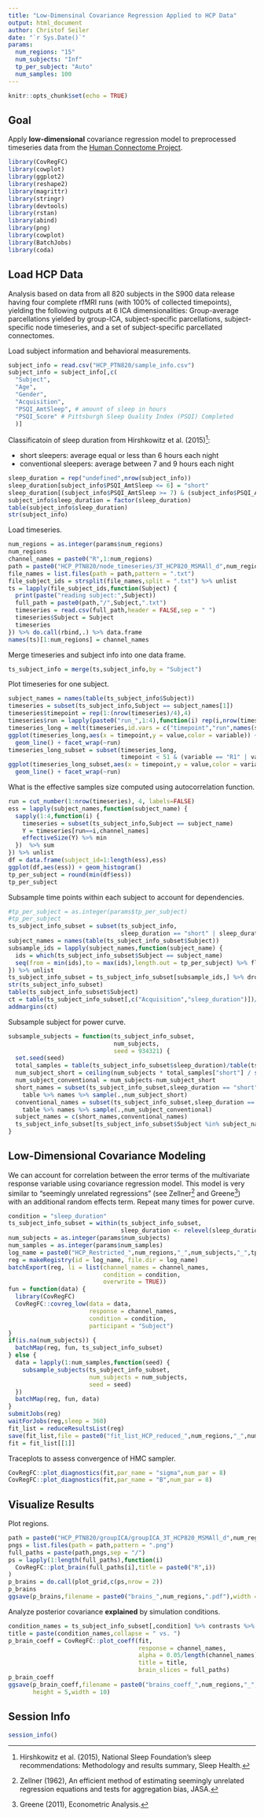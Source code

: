 ```yaml
---
title: "Low-Dimensinal Covariance Regression Applied to HCP Data"
output: html_document
author: Christof Seiler
date: "`r Sys.Date()`"
params:
  num_regions: "15"
  num_subjects: "Inf"
  tp_per_subject: "Auto"
  num_samples: 100
---
```


```r
knitr::opts_chunk$set(echo = TRUE)
```

## Goal

Apply **low-dimensional** covariance regression model to preprocessed timeseries data from the [Human Connectome Project](https://db.humanconnectome.org/data/projects/HCP_1200).

```r
library(CovRegFC)
library(cowplot)
library(ggplot2)
library(reshape2)
library(magrittr)
library(stringr)
library(devtools)
library(rstan)
library(abind)
library(png)
library(cowplot)
library(BatchJobs)
library(coda)
```

## Load HCP Data

Analysis based on data from all 820 subjects in the S900 data release having four complete rfMRI runs (with 100% of collected timepoints), yielding the following outputs at 6 ICA dimensionalities: Group-average parcellations yielded by group-ICA, subject-specific parcellations, subject-specific node timeseries, and a set of subject-specific parcellated connectomes. 

Load subject information and behavioral measurements.

```r
subject_info = read.csv("HCP_PTN820/sample_info.csv")
subject_info = subject_info[,c(
  "Subject",
  "Age",
  "Gender",
  "Acquisition",
  "PSQI_AmtSleep", # amount of sleep in hours
  "PSQI_Score" # Pittsburgh Sleep Quality Index (PSQI) Completed
  )] 
```

Classificatoin of sleep duration from Hirshkowitz et al. (2015)^[Hirshkowitz et al. (2015), National Sleep Foundation's sleep recommendations: Methodology and results summary, Sleep Health.]:

* short sleepers: average equal or less than 6 hours each night
* conventional sleepers: average between 7 and 9 hours each night

```r
sleep_duration = rep("undefined",nrow(subject_info))
sleep_duration[subject_info$PSQI_AmtSleep <= 6] = "short"
sleep_duration[(subject_info$PSQI_AmtSleep >= 7) & (subject_info$PSQI_AmtSleep <= 9)] = "conventional"
subject_info$sleep_duration = factor(sleep_duration)
table(subject_info$sleep_duration)
str(subject_info)
```

Load timeseries.

```r
num_regions = as.integer(params$num_regions)
num_regions
channel_names = paste0("R",1:num_regions)
path = paste0("HCP_PTN820/node_timeseries/3T_HCP820_MSMAll_d",num_regions,"_ts2")
file_names = list.files(path = path,pattern = ".txt")
file_subject_ids = strsplit(file_names,split = ".txt") %>% unlist
ts = lapply(file_subject_ids,function(Subject) {
  print(paste("reading subject:",Subject))
  full_path = paste0(path,"/",Subject,".txt")
  timeseries = read.csv(full_path,header = FALSE,sep = " ")
  timeseries$Subject = Subject
  timeseries
}) %>% do.call(rbind,.) %>% data.frame
names(ts)[1:num_regions] = channel_names
```

Merge timeseries and subject info into one data frame.

```r
ts_subject_info = merge(ts,subject_info,by = "Subject")
```

Plot timeseries for one subject.

```r
subject_names = names(table(ts_subject_info$Subject))
timeseries = subset(ts_subject_info,Subject == subject_names[1])
timeseries$timepoint = rep(1:(nrow(timeseries)/4),4)
timeseries$run = lapply(paste0("run_",1:4),function(i) rep(i,nrow(timeseries)/4)) %>% unlist
timeseries_long = melt(timeseries,id.vars = c("timepoint","run",names(subject_info)))
ggplot(timeseries_long,aes(x = timepoint,y = value,color = variable)) + 
  geom_line() + facet_wrap(~run)
timeseries_long_subset = subset(timeseries_long,
                                timepoint < 51 & (variable == "R1" | variable == "R2" | variable == "R3"))
ggplot(timeseries_long_subset,aes(x = timepoint,y = value,color = variable)) + 
  geom_line() + facet_wrap(~run)
```

What is the effective samples size computed using autocorrelation function.

```r
run = cut_number(1:nrow(timeseries), 4, labels=FALSE)
ess = lapply(subject_names,function(subject_name) {
  sapply(1:4,function(i) {
    timeseries = subset(ts_subject_info,Subject == subject_name)
    Y = timeseries[run==i,channel_names]
    effectiveSize(Y) %>% min
  })  %>% sum
}) %>% unlist
df = data.frame(subject_id=1:length(ess),ess)
ggplot(df,aes(ess)) + geom_histogram()
tp_per_subject = round(min(df$ess))
tp_per_subject
```

Subsample time points within each subject to account for dependencies.

```r
#tp_per_subject = as.integer(params$tp_per_subject)
#tp_per_subject
ts_subject_info_subset = subset(ts_subject_info,
                                sleep_duration == "short" | sleep_duration == "conventional") %>% droplevels
subject_names = names(table(ts_subject_info_subset$Subject))
subsample_ids = lapply(subject_names,function(subject_name) {
  ids = which(ts_subject_info_subset$Subject == subject_name)
  seq(from = min(ids),to = max(ids),length.out = tp_per_subject) %>% floor
}) %>% unlist
ts_subject_info_subset = ts_subject_info_subset[subsample_ids,] %>% droplevels
str(ts_subject_info_subset)
table(ts_subject_info_subset$Subject)
ct = table(ts_subject_info_subset[,c("Acquisition","sleep_duration")])/tp_per_subject
addmargins(ct)
```

Subsample subject for power curve.

```r
subsample_subjects = function(ts_subject_info_subset,
                              num_subjects,
                              seed = 934321) {
  set.seed(seed)
  total_samples = table(ts_subject_info_subset$sleep_duration)/table(ts_subject_info_subset$Subject)[1]
  num_subject_short = ceiling(num_subjects * total_samples["short"] / sum(total_samples))
  num_subject_conventional = num_subjects-num_subject_short
  short_names = subset(ts_subject_info_subset,sleep_duration == "short")$Subject %>%
    table %>% names %>% sample(.,num_subject_short)
  conventional_names = subset(ts_subject_info_subset,sleep_duration == "conventional")$Subject %>%
    table %>% names %>% sample(.,num_subject_conventional)
  subject_names = c(short_names,conventional_names)
  ts_subject_info_subset[ts_subject_info_subset$Subject %in% subject_names,]
}
```

## Low-Dimensional Covariance Modeling

We can account for correlation between the error terms of the multivariate response variable using covariance regression model. This model is very similar to "seemingly unrelated regressions" (see Zellner^[Zellner (1962), An efficient method of estimating seemingly unrelated regression equations and tests for aggregation bias, JASA.] and Greene^[Greene (2011), Econometric Analysis.]) with an additional random effects term. Repeat many times for power curve.

```r
condition = "sleep_duration"
ts_subject_info_subset = within(ts_subject_info_subset,
                                sleep_duration <- relevel(sleep_duration, ref = "conventional"))
num_subjects = as.integer(params$num_subjects)
num_samples = as.integer(params$num_samples)
log_name = paste0("HCP_Restricted_",num_regions,"_",num_subjects,"_",tp_per_subject)
reg = makeRegistry(id = log_name, file.dir = log_name)
batchExport(reg, li = list(channel_names = channel_names,
                           condition = condition,
                           overwrite = TRUE))
fun = function(data) {
  library(CovRegFC)
  CovRegFC::covreg_low(data = data,
                       response = channel_names,
                       condition = condition,
                       participant = "Subject")
}
if(is.na(num_subjects)) {
  batchMap(reg, fun, ts_subject_info_subset)
} else {
  data = lapply(1:num_samples,function(seed) {
    subsample_subjects(ts_subject_info_subset,
                       num_subjects = num_subjects,
                       seed = seed)
  })
  batchMap(reg, fun, data)
}
submitJobs(reg)
waitForJobs(reg,sleep = 360)
fit_list = reduceResultsList(reg)
save(fit_list,file = paste0("fit_list_HCP_reduced_",num_regions,"_",num_subjects,"_",tp_per_subject,".Rdata"))
fit = fit_list[[1]]
```

Traceplots to assess convergence of HMC sampler.

```r
CovRegFC::plot_diagnostics(fit,par_name = "sigma",num_par = 8)
CovRegFC::plot_diagnostics(fit,par_name = "B",num_par = 8)
```

## Visualize Results

Plot regions.

```r
path = paste0("HCP_PTN820/groupICA/groupICA_3T_HCP820_MSMAll_d",num_regions,".ica/melodic_IC_sum.sum")
pngs = list.files(path = path,pattern = ".png")
full_paths = paste(path,pngs,sep = "/")
ps = lapply(1:length(full_paths),function(i) 
  CovRegFC::plot_brain(full_paths[i],title = paste0("R",i))
)
p_brains = do.call(plot_grid,c(ps,nrow = 2))
p_brains
ggsave(p_brains,filename = paste0("brains_",num_regions,".pdf"),width = 9,height = 3)
```

Analyze posterior covariance **explained** by simulation conditions.

```r
condition_names = ts_subject_info_subset[,condition] %>% contrasts %>% rownames %>% rev
title = paste(condition_names,collapse = " vs. ")
p_brain_coeff = CovRegFC::plot_coeff(fit,
                                     response = channel_names,
                                     alpha = 0.05/length(channel_names),
                                     title = title,
                                     brain_slices = full_paths)
p_brain_coeff
ggsave(p_brain_coeff,filename = paste0("brains_coeff_",num_regions,"_",num_subjects,"_",tp_per_subject,".pdf"),
       height = 5,width = 10)
```

## Session Info

```r
session_info()
```
